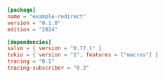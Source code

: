 ```toml  title="redirect/Cargo.toml"
[package]
name = "example-redirect"
version = "0.1.0"
edition = "2024"

[dependencies]
salvo = { version = "0.77.1" }
tokio = { version = "1", features = ["macros"] }
tracing = "0.1"
tracing-subscriber = "0.3"

```